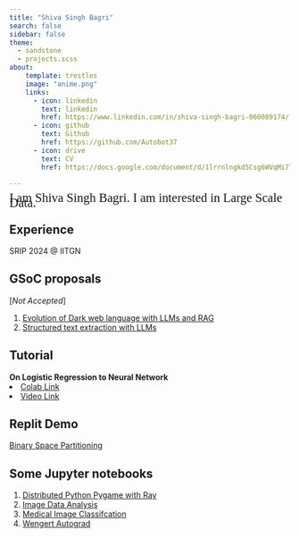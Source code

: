```yaml
---
title: "Shiva Singh Bagri"
search: false
sidebar: false
theme:
  - sandstone
  - projects.scss
about:
    template: trestles
    image: "anime.png"
    links:
      - icon: linkedin
        text: linkedin
        href: https://www.linkedin.com/in/shiva-singh-bagri-060089174/
      - icon: github
        text: Github
        href: https://github.com/Autobot37
      - icon: drive
        text: CV
        href: https://docs.google.com/document/d/1lrrnlngkd5Csg6WVqMi7l_oaZuH0GuktAbPKiX69pFE/edit?usp=sharing
            
--- 
```

<div class="gradient-text">
  <span style="font-size: 1.4rem; line-height: 0.4; font-family:Sans Serif;">
    I am Shiva Singh Bagri.
    I am interested in Large Scale Data.
  </span>
</div>

## Experience

SRIP 2024 @ IITGN

## GSoC proposals
[*Not Accepted*]
  <ol>
    <li><a href="https://docs.google.com/document/d/1TJlrSzz-W1J16Te_b2WR_XC4H1Mg1Omwys0hZm_ll6c/edit?usp=sharing" target="_blank">Evolution of Dark web language with LLMs and RAG</a></li>
    <li><a href="https://docs.google.com/document/d/1K1-PwsjAWxiHGQo8U5T6dyoQ5hRh_n0aNK8fJ_aVIUU/edit?usp=sharing" target="_blank">Structured text extraction with LLMs</a></li>
  </ol>

## Tutorial
**On Logistic Regression to Neural Network**
<li><a href="https://colab.research.google.com/drive/1F14NmcWfcTc5vPOJl-11yhypshrJQMSC?usp=sharing
" target="_blank">Colab Link</a></li>
<li><a href="https://youtu.be/NAVoHUqb3zU"target="_blank">Video Link</a></li>


## Replit Demo
<div>
  <a href="https://replit.com/@autobotrealm/Doom-Map-Rendering" 
  target="_blank">Binary Space Partitioning</a>
</div>

## Some Jupyter notebooks
<ol>
  <li><a href="https://github.com/Autobot37/jupyter/blob/main/FLASHPYTHON.ipynb" target="_blank">Distributed Python Pygame with Ray</a></li>
  <li><a href="https://autobot37.github.io/imageclassify" target="_blank">Image Data Analysis</a></li>
   <li><a href="  https://colab.research.google.com/drive/1omQ8BMY3Bel8Ta0pyq4bawvjSL3r4co2?usp=sharing
" target="_blank">Medical Image Classifcation</a></li>
  <li><a href="https://github.com/Autobot37/jupyter/blob/main/WengertAutograd.ipynb" target="_blank">Wengert Autograd</a></li>
</ol>


